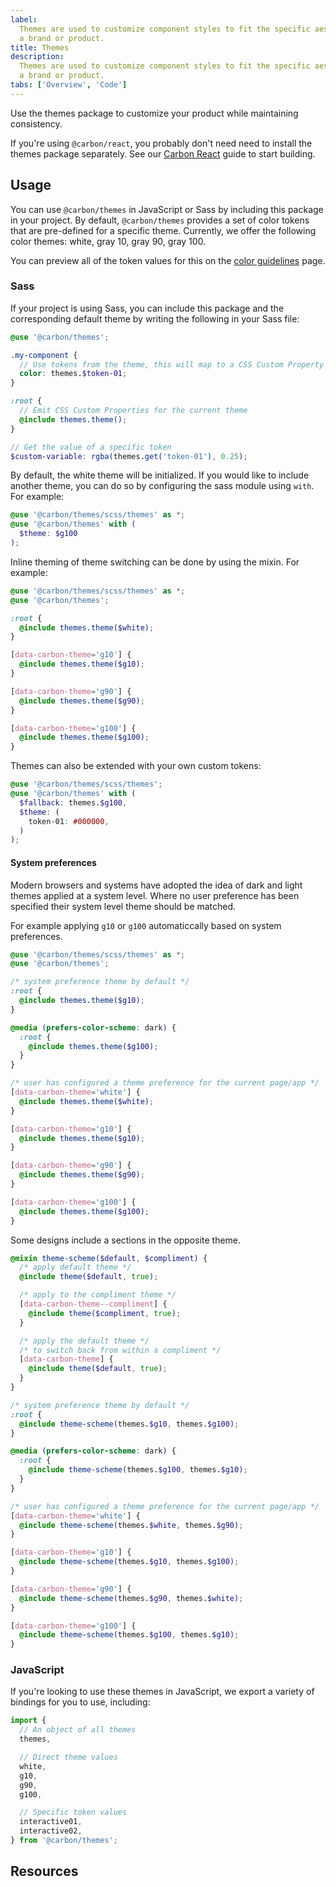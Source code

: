 ```yaml
---
label:
  Themes are used to customize component styles to fit the specific aesthetic of
  a brand or product.
title: Themes
description:
  Themes are used to customize component styles to fit the specific aesthetic of
  a brand or product.
tabs: ['Overview', 'Code']
---
```


<PageDescription>

Use the themes package to customize your product while maintaining consistency.

</PageDescription>

<InlineNotification>

If you're using `@carbon/react`, you probably don't need need to install the
themes package separately. See our [Carbon React](/developing/frameworks/react/)
guide to start building.

</InlineNotification>

## Usage

You can use `@carbon/themes` in JavaScript or Sass by including this package in
your project. By default, `@carbon/themes` provides a set of color tokens that
are pre-defined for a specific theme. Currently, we offer the following color
themes: white, gray 10, gray 90, gray 100.

You can preview all of the token values for this on the
[color guidelines](/guidelines/color/usage) page.

### Sass

If your project is using Sass, you can include this package and the
corresponding default theme by writing the following in your Sass file:

```scss
@use '@carbon/themes';

.my-component {
  // Use tokens from the theme, this will map to a CSS Custom Property
  color: themes.$token-01;
}

:root {
  // Emit CSS Custom Properties for the current theme
  @include themes.theme();
}

// Get the value of a specific token
$custom-variable: rgba(themes.get('token-01'), 0.25);
```

By default, the white theme will be initialized. If you would like to include
another theme, you can do so by configuring the sass module using `with`. For
example:

```scss
@use '@carbon/themes/scss/themes' as *;
@use '@carbon/themes' with (
  $theme: $g100
);
```

Inline theming of theme switching can be done by using the mixin. For example:

```scss
@use '@carbon/themes/scss/themes' as *;
@use '@carbon/themes';

:root {
  @include themes.theme($white);
}

[data-carbon-theme='g10'] {
  @include themes.theme($g10);
}

[data-carbon-theme='g90'] {
  @include themes.theme($g90);
}

[data-carbon-theme='g100'] {
  @include themes.theme($g100);
}
```

Themes can also be extended with your own custom tokens:

```scss
@use '@carbon/themes/scss/themes';
@use '@carbon/themes' with (
  $fallback: themes.$g100,
  $theme: (
    token-01: #000000,
  )
);
```

#### System preferences

Modern browsers and systems have adopted the idea of dark and light themes applied at a system level. Where no user preference has been specified their system level theme should be matched.

For example applying `g10` or `g100` automaticcally based on system preferences.

```scss
@use '@carbon/themes/scss/themes' as *;
@use '@carbon/themes';

/* system preference theme by default */
:root {
  @include themes.theme($g10);
}

@media (prefers-color-scheme: dark) {
  :root {
    @include themes.theme($g100);
  }
}

/* user has configured a theme preference for the current page/app */
[data-carbon-theme='white'] {
  @include themes.theme($white);
}

[data-carbon-theme='g10'] {
  @include themes.theme($g10);
}

[data-carbon-theme='g90'] {
  @include themes.theme($g90);
}

[data-carbon-theme='g100'] {
  @include themes.theme($g100);
}
```

Some designs include a sections in the opposite theme. 

```scss
@mixin theme-scheme($default, $compliment) {
  /* apply default theme */
  @include theme($default, true);

  /* apply to the compliment theme */
  [data-carbon-theme--compliment] {
    @include theme($compliment, true);
  }

  /* apply the default theme */
  /* to switch back from within a compliment */
  [data-carbon-theme] {
    @include theme($default, true);
  }
}

/* system preference theme by default */
:root {
  @include theme-scheme(themes.$g10, themes.$g100);
}

@media (prefers-color-scheme: dark) {
  :root {
    @include theme-scheme(themes.$g100, themes.$g10);
  }
}

/* user has configured a theme preference for the current page/app */
[data-carbon-theme='white'] {
  @include theme-scheme(themes.$white, themes.$g90);
}

[data-carbon-theme='g10'] {
  @include theme-scheme(themes.$g10, themes.$g100);
}

[data-carbon-theme='g90'] {
  @include theme-scheme(themes.$g90, themes.$white);
}

[data-carbon-theme='g100'] {
  @include theme-scheme(themes.$g100, themes.$g10);
}
```

### JavaScript

If you're looking to use these themes in JavaScript, we export a variety of
bindings for you to use, including:

```js
import {
  // An object of all themes
  themes,

  // Direct theme values
  white,
  g10,
  g90,
  g100,

  // Specific token values
  interactive01,
  interactive02,
} from '@carbon/themes';
```

## Resources

<Row className="resource-card-group">
  <Column colMd={4} colLg={4} noGutterSm>
    <ResourceCard
      subTitle="Carbon theme package"
      href="https://github.com/carbon-design-system/carbon/tree/main/packages/themes"
    >

<MdxIcon name="bee" />

  </ResourceCard>
  </Column>
  <Column colMd={4} colLg={4} noGutterSm>
    <ResourceCard
      subTitle="Themes package demo"
      href="https://carbon-elements.netlify.app/themes/examples/preview/"
    >

<MdxIcon name="bee" />

  </ResourceCard>
  </Column>
</Row>
